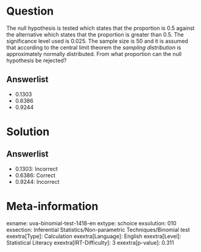 Question
========

The null hypothesis is tested which states that the proportion is 0.5 against the alternative which states that the proportion is greater than 0.5. The significance level used is 0.025. The sample size is 50 and it is assumed that according to the central limit theorem the *sampling distribution* is approximately normally distributed. From what proportion can the null hypothesis be rejected?

Answerlist
----------

* 0.1303
* 0.6386
* 0.9244

Solution
========

Answerlist
----------

* 0.1303: Incorrect
* 0.6386: Correct
* 0.9244: Incorrect

Meta-information
================
exname: uva-binomial-test-1418-en
extype: schoice
exsolution: 010
exsection: Inferential Statistics/Non-parametric Techniques/Binomial test
exextra[Type]: Calculation
exextra[Language]: English
exextra[Level]: Statistical Literacy
exextra[IRT-Difficulty]: 3
exextra[p-value]: 0.311
